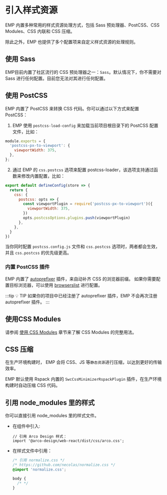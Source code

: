 # 引入样式资源

EMP 内置多种常用的样式资源处理方式，包括 Sass 预处理器、PostCSS、CSS Modules、CSS 内联和 CSS 压缩。

除此之外，EMP 也提供了多个配置项来自定义样式资源的处理规则。

## 使用 Sass

EMP目前内置了社区流行的 CSS 预处理器之一：`Sass`。默认情况下，你不需要对 Sass 进行任何配置。目前您无法对其进行任何配置。

## 使用 PostCSS

EMP 内置了 PostCSS 来转换 CSS 代码。你可以通过以下方式来配置 PostCSS：

1. EMP 使用 `postcss-load-config` 来加载当前项目根目录下的 PostCSS 配置文件，比如：

```js title="postcss.config.js"
module.exports = {
  'postcss-px-to-viewport': {
    viewportWidth: 375,
  },
};
```

2. 通过 EMP 的 `css.postcss` 选项来配置 postcss-loader，该选项支持通过函数来修改内置配置，比如：

```js title="emp.config.js"
export default defineConfig(store => {
  return {
    css: {
      postcss: opts => {
        const viewportPlugin = require('postcss-px-to-viewport')({
          viewportWidth: 375,
        })
        opts.postcssOptions.plugins.push(viewportPlugin)
      },
    },
  }
})
```

当你同时配置 `postcss.config.js` 文件和 `css.postcss` 选项时，两者都会生效，并且 `css.postcss` 的优先级更高。

### 内置 PostCSS 插件

EMP 内置了 [autoprefixer](https://github.com/postcss/autoprefixer) 插件，来自动补齐 CSS 的浏览器前缀。
如果你需要配置目标浏览器，可以使用 [browserslist](https://rsbuild.dev/zh/guide/advanced/browserslist) 进行配置。

:::tip 💡 TIP
如果你的项目中已经注册了 autoprefixer 插件，EMP 不会再次注册 autoprefixer 插件。
:::

## 使用CSS Modules

请参阅 [使用 CSS Modules](/guide/basis/cssModules.html) 章节来了解 CSS Modules 的完整用法。

## CSS 压缩

在生产环境构建时， EMP 会将 CSS、JS 等`静态资源`进行压缩，以达到更好的传输效率。

EMP 默认使用 Rspack 内置的 `SwcCssMinimizerRspackPlugin` 插件，在生产环境构建时自动压缩 CSS 代码。

## 引用 node_modules 里的样式

你可以直接引用 node_modules 里的样式文件。

- 在组件中引入:
  ```tsx title="src/appendFile.tsx"
  // 引用 Arco Design 样式：
  import '@arco-design/web-react/dist/css/arco.css';
  ```
- 在样式文件中引用：
  ```css title="src/App.css"
  /* 引用 normalize.css */
  /* https://github.com/necolas/normalize.css */
  @import 'normalize.css';

  body {
    /* */
  }
  ```